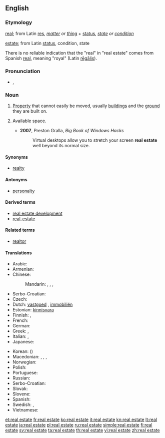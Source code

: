 {{also|real-estate}}
==English==

{{wikipedia}}

===Etymology===
[[real]]; from Latin [[res]], ''[[matter]] or [[thing]]'' + [[status]], ''[[state]] or [[condition]]''

[[estate]]; from Latin [[status]], condition, state

There is no reliable indication that the "real" in "real estate" comes from Spanish [[real]], meaning "royal" (Latin [[regalis|rēgālis]]).

===Pronunciation===
* {{enPR|/rēl' əstāt"/}}, {{IPA|/ˈriːl əˌsteɪt/}}

===Noun===
{{en-noun|-|head=[[real]] [[estate]]}}

# [[property|Property]] that cannot easily be moved, usually [[building]]s and the [[ground]] they are built on.
# {{informal|loosely}} Available space.
#* '''2007''', Preston Gralla, ''Big Book of Windows Hacks''
#*: Virtual desktops allow you to stretch your screen '''real estate''' well beyond its normal size.

====Synonyms====
* [[realty]]

====Antonyms====
* [[personalty]]

====Derived terms====
* [[real estate development]]
* [[real-estate]]

====Related terms====
* [[realtor]]

====Translations====
{{rfc-tsort|duplicate language: Serbo-Croatian}}
{{trans-top|property that cannot easily be moved}}
* Arabic: {{t-|ar|عقار|m|tr=3aqaar}}
* Armenian: {{t-|hy|անշարժ գույք|tr=anšarž guyk’}}
* Chinese:
*: Mandarin: {{t|cmn|不動產|tr=|sc=Hani}}, {{t|cmn|不动产|tr=bùdòngchǎn|sc=Hani}}, {{t-|cmn|房地產|sc=Hani}}, {{t-|cmn|房地产|tr=fángdìchǎn|sc=Hani}}
* Serbo-Croatian: {{t|sh|nekretnine|f|p}}
* Czech: {{t+|cs|nemovitost|f}}
* Dutch: [[vastgoed]] {{n}}, [[immobiliën]] {{m|p}}
* Estonian: [[kinnisvara]]
* Finnish: {{t+|fi|kiinteistö}}, {{t-|fi|maaomaisuus}}
* French: {{t+|fr|immeuble|m}}
* German: {{t+|de|Immobilie|f}}
* Greek: {{t+|el|ακίνητο|n}}, {{t-|el|ακίνητη περιουσία|f}}
* Italian: {{t+|it|proprietà|f}}, {{t+|it|immobile|m}}
* Japanese: {{t+|ja|不動産|tr=ふどうさん, fudōsan}}
{{trans-mid}}
* Korean: {{t+|ko|부동산|tr=budongsan}} ({{t+|ko|不動產}})
* Macedonian: {{qualifier|for a particular property}} {{t-|mk|недвижнина|f|tr=nedvížnina}}, {{t-|mk|недвижност|f|tr=nédvížnost}}, {{qualifier|real estate in general}} {{t-|mk|недвижнини|p|tr=nedvížnini}}, {{t-|mk|недвижности|p|tr=nedvížnosti}}
* Norwegian: {{t-|no|fast eiendom}}
* Polish: {{t-|pl|nieruchomość|f}}
* Portuguese: {{t+|pt|imóvel|m}}
* Russian: {{t+|ru|недвижимость|f|tr=nedvížimost'}}
* Serbo-Croatian: {{t-|sh|nekretnine|f|p}}
* Slovak: {{t-|sk|nehnuteľnosť|f}}
* Slovene: {{t-|sl|nepremičnine|f|p}}
* Spanish: {{t-|es|bien inmueble|m}} {{t+|es|bien raíz|m}}
* Swedish: {{t-|sv|fast egendom|c}}, {{t+|sv|fastighet|c}}
* Vietnamese: {{t+|vi|bất động sản|xs=Vietnamese}}
{{trans-bottom}}

[[et:real estate]]
[[fr:real estate]]
[[ko:real estate]]
[[it:real estate]]
[[kn:real estate]]
[[lt:real estate]]
[[ja:real estate]]
[[pl:real estate]]
[[ru:real estate]]
[[simple:real estate]]
[[fi:real estate]]
[[sv:real estate]]
[[ta:real estate]]
[[th:real estate]]
[[vi:real estate]]
[[zh:real estate]]